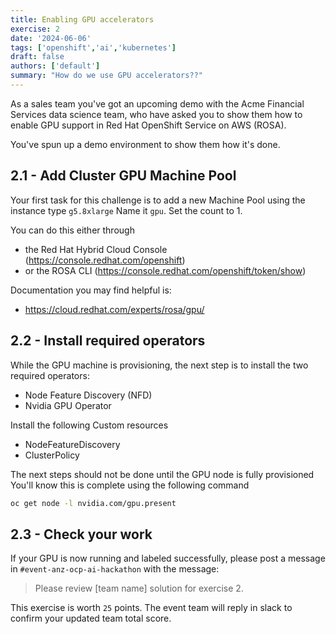 ```yaml
---
title: Enabling GPU accelerators
exercise: 2
date: '2024-06-06'
tags: ['openshift','ai','kubernetes']
draft: false
authors: ['default']
summary: "How do we use GPU accelerators??"
---
```


As a sales team you've got an upcoming demo with the Acme Financial Services data science team, who have asked you to show them how to enable GPU support in Red Hat OpenShift Service on AWS (ROSA).

You've spun up a demo environment to show them how it's done.

## 2.1 - Add Cluster GPU Machine Pool
Your first task for this challenge is to add a new Machine Pool using the instance type `g5.8xlarge`
Name it `gpu`. Set the count to 1.

You can do this either through 
- the Red Hat Hybrid Cloud Console (https://console.redhat.com/openshift)
- or the ROSA CLI (https://console.redhat.com/openshift/token/show)


Documentation you may find helpful is:
- https://cloud.redhat.com/experts/rosa/gpu/


## 2.2 - Install required operators

While the GPU machine is provisioning, the next step is to install the two required operators:
- Node Feature Discovery (NFD)
- Nvidia GPU Operator

Install the following Custom resources
- NodeFeatureDiscovery
- ClusterPolicy

The next steps should not be done until the GPU node is fully provisioned 
You'll know this is complete using the following command
```bash
oc get node -l nvidia.com/gpu.present
```




## 2.3 - Check your work

If your GPU is now running and labeled successfully, please post a message in `#event-anz-ocp-ai-hackathon` with the message:

> Please review [team name] solution for exercise 2.

This exercise is worth `25` points. The event team will reply in slack to confirm your updated team total score.
